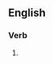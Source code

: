 ==English==

===Verb===
{{head|en|present participle}}

# {{present participle of|outfight|lang=en|nocat=1}}